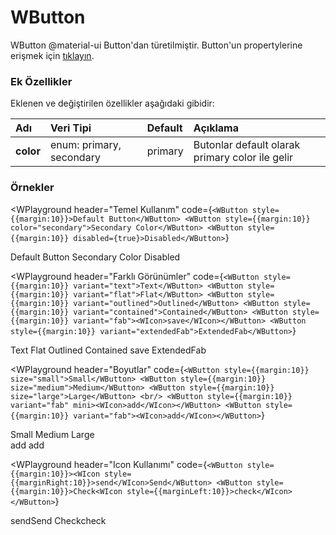 
# WButton

WButton @material-ui Button'dan türetilmiştir.
Button'un propertylerine erişmek için [tıklayın](https://material-ui.com/api/button/).

### Ek Özellikler

Eklenen ve değiştirilen özellikler aşağıdaki gibidir:

| Adı                 | Veri Tipi                                                     | Default | Açıklama                                        |
|:--------------------|:--------------------------------------------------------------|:--------|:------------------------------------------------|
| __color__           | enum: primary, secondary                                      |primary  | Butonlar default olarak primary color ile gelir |


### Örnekler

<WPlayground header="Temel Kullanım"
code={`
<WButton style={{margin:10}}>Default Button</WButton>
<WButton style={{margin:10}} color="secondary">Secondary Color</WButton>
<WButton style={{margin:10}} disabled={true}>Disabled</WButton>
`}
>
<WButton style={{margin:10}}>Default Button</WButton>
<WButton style={{margin:10}} color="secondary">Secondary Color</WButton>
<WButton style={{margin:10}} disabled={true}>Disabled</WButton>
</WPlayground><br/>

<WPlayground header="Farklı Görünümler"
code={`
<WButton style={{margin:10}} variant="text">Text</WButton>
<WButton style={{margin:10}} variant="flat">Flat</WButton>
<WButton style={{margin:10}} variant="outlined">Outlined</WButton>
<WButton style={{margin:10}} variant="contained">Contained</WButton>
<WButton style={{margin:10}} variant="fab"><WIcon>save</WIcon></WButton>
<WButton style={{margin:10}} variant="extendedFab">ExtendedFab</WButton>
`}
>
<WButton style={{margin:10}} variant="text">Text</WButton>
<WButton style={{margin:10}} variant="flat">Flat</WButton>
<WButton style={{margin:10}} variant="outlined">Outlined</WButton>
<WButton style={{margin:10}} variant="contained">Contained</WButton>
<WButton style={{margin:10}} variant="fab"><WIcon>save</WIcon></WButton>
<WButton style={{margin:10}} variant="extendedFab">ExtendedFab</WButton>
</WPlayground><br/>

<WPlayground header="Boyutlar"
code={`
<WButton style={{margin:10}} size="small">Small</WButton>
<WButton style={{margin:10}} size="medium">Medium</WButton>
<WButton style={{margin:10}} size="large">Large</WButton>
<br/>
<WButton style={{margin:10}} variant="fab" mini><WIcon>add</WIcon></WButton>
<WButton style={{margin:10}} variant="fab"><WIcon>add</WIcon></WButton>
`}
>
<WButton style={{margin:10}} size="small">Small</WButton>
<WButton style={{margin:10}} size="medium">Medium</WButton>
<WButton style={{margin:10}} size="large">Large</WButton>
<br/>
<WButton style={{margin:10}} variant="fab" mini><WIcon>add</WIcon></WButton>
<WButton style={{margin:10}} variant="fab"><WIcon>add</WIcon></WButton>
</WPlayground><br/>

<WPlayground header="Icon Kullanımı"
code={`
<WButton style={{margin:10}}><WIcon style={{marginRight:10}}>send</WIcon>Send</WButton>
<WButton style={{margin:10}}>Check<WIcon style={{marginLeft:10}}>check</WIcon></WButton>
`}
>
<WButton style={{margin:10}}><WIcon style={{marginRight:10}}>send</WIcon>Send</WButton>
<WButton style={{margin:10}}>Check<WIcon style={{marginLeft:10}}>check</WIcon></WButton>
</WPlayground><br/>
